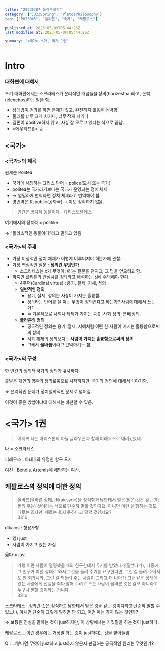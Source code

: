 ```yaml
---
title: "20230307 플라톤철학"
category: ["2023Spring", "PlatosPhilosophy"]
tag: ["PHI3005", "플라톤", "국가", "케팔로스"]

published_at: 2023-05-09T05:44:26Z
last_modified_at: 2023-05-09T05:44:26Z

summary: "<국가> 소개, 국가 1권"
---
```


# Intro

### 대화편에 대해서

초기 대화편에서는 소크라테스가 윤리적인 개념들을 정의(horizesthai)하고, 논박(elenchos)하는 일을 함.

- 상대방이 정의를 하면 문제가 있고, 완전하지 않음을 논박함.
- 둘레를 너무 크게 치거나, 너무 작게 치거나
- 결론이 positive하지 않고, 사실 잘 모르고 있다는 식으로 끝남.
- &lt;에우티프론&gt; 등

## &lt;국가&gt;

### &lt;국가&gt;의 제목

원제는 Politea

- 국가에 해당하는 그리스 단어 = police(도시 또는 국가)
- politea는 국가라기보다는 국가가 운영되는 정치 체제
- ⇒ 엄밀하게 번역하면 정치 체제라고 번역해야 함.
- 영번역은 Republic(공화국) → 이도 정확하지 않음.

> 인간은 정치적 동물이다 - 아리스토텔레스

여기에서의 정치적 = politike

⇒ “폴리스적인 동물이다”라고 말하고 있음

### &lt;국가&gt;의 주제

- 가장 이상적인 정치 체제가 어떻게 이루어져야 하는가에 관함.
- 가장 핵심적인 질문 : **정의란 무엇인가**
  - 소크라테스는 x가 무엇이냐라는 질문을 던지고, 그 답을 얻으려고 함.
- 하지만 플라톤의 관심사를 정의라고 해석하는 것에 주의해야 한다.
  - 4주덕(Cardinal virtue) : 용기, 절제, 지헤, 정의
  - **일반적인 정의**
    - 용기, 절제, 정의는 사람이 가지는 훌륭함.
    - 정의라는 단어를 쓸 때는 무엇이 정의롭다고 하는가? 사람에 대해서 쓰는가?
    - ⇒ 기본적으로 사회나 체제가 가지는 속성. 사회 정의, 분배 정의.
  - **플라톤의 정의**
    - 궁극적인 정의는 용기, 절제, 지혜처럼 어떤 한 사람이 가지는 훌륭함으로써의 정의
    - 사회 체제의 정의보다는 **사람이 가지는 훌륭함으로써의 정의**
    - 그래서 **올바름**이라고 번역하기도 함.

### &lt;국가&gt;의 구성

한 인간의 정의와 국가의 정의가 유사하다

출발은 개인의 영혼의 정의로움으로 시작하지만, 국가의 정의에 대해서 이야기함.

⇒ 윤리적인 문제가 정치철학적인 문제로 넘어감.

이것이 좋은 방법이냐에 대해서는 비판할 수 있음.

# &lt;국가&gt; 1권

> 어저께 나는 아리스톤의 아들 글라우콘과 함께 피레우스로 내려갔었네.

나 = 소크라테스

피레우스 : 아테네의 유명한 항구 도시

여신 : Bendis. Artemis에 해당하는 여신.

## 케팔로스의 정의에 대한 정의

> 올바름(올바른 상태, dikaiosynē)을 정직함과 남한테서 받은(맡은)것은 갚는(되돌려 주는) 것이라는 식으로 단순히 말할 것인지요, 아니면 이런 걸 행하는 것도 때로는 옳지만, 때로는 옳지 못하다고 말할 것인지요?\
> 331b

dikaios : 형용사형

- 영) just
- 사람이 가지고 있는 자질

옳다 = just

> 가령 어떤 사람이 멀쩡했을 때의 친구한테서 무기를 받았다가(맡았다가), 나중에 그 친구가 미친 상태로 와서 그것을 돌려 주기를 요구한다면, 그런 걸 돌려 주어서도 안 되거니와, 그런 걸 되돌려 주는 사람이 그리고 더 나아가 그와 같은 상태에 있는 사람에게 진실을 죄다 말해 주려고 드는 사람이 올바른 것은 결코 아니라고 누구나 말할 것이라는 겁니다.\
> 331b

소크라테스 : 정의란 것은 정직하고 남한테서 받은 것을 갚는 것이다라고 단순히 말할 수 있느냐, 아니면 단순히 그렇게 말하면 안 되고, 어떤 때는 갚지 않는 것인가?

⇒ 보통은 진실을 말하는 것이 just하지만, 이 상황에서는 거짓말을 하는 것이 just하다.

케팔로스는 이런 경우에는 거짓말 하는 것이 just하다는 것을 받아들임

Q : 그렇다면 무엇이 just하고 just하지 않은지 판결하는 궁극적인 원리는 무엇인가?
